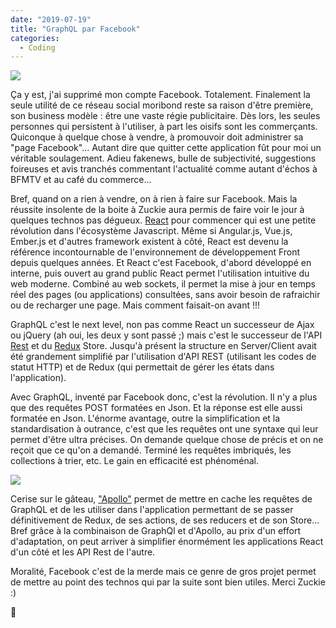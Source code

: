 ```yaml
---
date: "2019-07-19"
title: "GraphQL par Facebook"
categories:
  - Coding
---
```


![](./GraphQL.png)

Ça y est, j'ai supprimé mon compte Facebook. Totalement. Finalement la seule utilité de ce réseau social moribond reste sa raison d'être première, son business modèle : être une vaste régie publicitaire. Dès lors, les seules personnes qui persistent à l'utiliser, à part les oisifs sont les commerçants. Quiconque à quelque chose à vendre, à promouvoir doit administrer sa "page Facebook"... Autant dire que quitter cette application fût pour moi un véritable soulagement. Adieu fakenews, bulle de subjectivité, suggestions foireuses et avis tranchés commentant l'actualité comme autant d'échos à BFMTV et au café du commerce...

Bref, quand on a rien à vendre, on à rien à faire sur Facebook. Mais la réussite insolente de la boite à Zuckie aura permis de faire voir le jour à quelques technos pas dégueux. [React](https://reactjs.org/ "React") pour commencer qui est une petite révolution dans l'écosystème Javascript. Même si Angular.js, Vue.js, Ember.js et d'autres framework existent à côté, React est devenu la référence incontournable de l'environnement de développement Front depuis quelques années. Et React c'est Facebook, d'abord développé en interne, puis ouvert au grand public React permet l'utilisation intuitive du web moderne. Combiné au web sockets, il permet la mise à jour en temps réel des pages (ou applications) consultées, sans avoir besoin de rafraichir ou de recharger une page. Mais comment faisait-on avant !!! 

GraphQL c'est le next level, non pas comme React un successeur de Ajax ou jQuery (ah oui, les deux y sont passé ;) mais c'est le successeur de l'API [Rest](https://fr.wikipedia.org/wiki/Representational_state_transfer "Api Rest") et du [Redux](https://en.wikipedia.org/wiki/Redux_(JavaScript_library) "Redux") Store. Jusqu'à présent la structure en Server/Client avait été grandement simplifié par l'utilisation d'API REST (utilisant les codes de statut HTTP) et de Redux (qui permettait de gérer les états dans l'application). 

Avec GraphQL, inventé par Facebook donc, c'est la révolution. Il n'y a plus que des requêtes POST formatées en Json. Et la réponse est elle aussi formatée en Json. L'énorme avantage, outre la simplification et la standardisation à outrance, c'est que les requêtes ont une syntaxe qui leur permet d'être ultra précises. On demande quelque chose de précis et on ne reçoit que ce qu'on a demandé. Terminé les requêtes imbriqués, les collections à trier, etc. Le gain en efficacité est phénoménal. 

![](./apollo.png)

Cerise sur le gâteau, ["Apollo"](https://www.apollographql.com/ "Apollo GraphQL") permet de mettre en cache les requêtes de GraphQL et de les utiliser dans l'application permettant de se passer définitivement de Redux, de ses actions, de ses reducers et de son Store... Bref grâce à la combinaison de GraphQl et d'Apollo, au prix d'un effort d'adaptation, on peut arriver à simplifier énormément les applications React d'un côté et les API Rest de l'autre.

Moralité, Facebook c'est de la merde mais ce genre de gros projet permet de mettre au point des technos qui par la suite sont bien utiles. Merci Zuckie :)

🤖